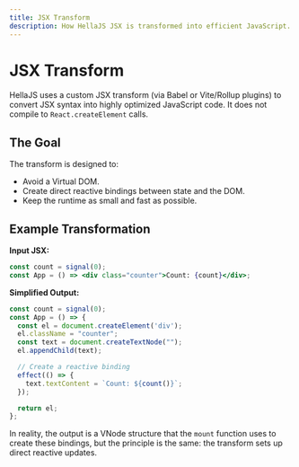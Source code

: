 ```yaml
---
title: JSX Transform
description: How HellaJS JSX is transformed into efficient JavaScript.
---
```


# JSX Transform

HellaJS uses a custom JSX transform (via Babel or Vite/Rollup plugins) to convert JSX syntax into highly optimized JavaScript code. It does not compile to `React.createElement` calls.

## The Goal

The transform is designed to:
- Avoid a Virtual DOM.
- Create direct reactive bindings between state and the DOM.
- Keep the runtime as small and fast as possible.

## Example Transformation

**Input JSX:**
```jsx
const count = signal(0);
const App = () => <div class="counter">Count: {count}</div>;
```

**Simplified Output:**
```javascript
const count = signal(0);
const App = () => {
  const el = document.createElement('div');
  el.className = "counter";
  const text = document.createTextNode("");
  el.appendChild(text);

  // Create a reactive binding
  effect(() => {
    text.textContent = `Count: ${count()}`;
  });

  return el;
};
```
In reality, the output is a VNode structure that the `mount` function uses to create these bindings, but the principle is the same: the transform sets up direct reactive updates.
